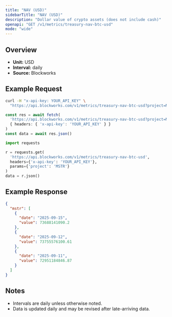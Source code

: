 ```yaml
---
title: "NAV (USD)"
sidebarTitle: "NAV (USD)"
description: "Dollar value of crypto assets (does not include cash)"
openapi: "GET /v1/metrics/treasury-nav-btc-usd"
mode: "wide"
---
```


## Overview

- **Unit:** USD
- **Interval:** daily
- **Source:** Blockworks

## Example Request

<CodeGroup>

```bash cURL
curl -H "x-api-key: YOUR_API_KEY" \
  "https://api.blockworks.com/v1/metrics/treasury-nav-btc-usd?project=MSTR"
```

```typescript TypeScript
const res = await fetch(
  'https://api.blockworks.com/v1/metrics/treasury-nav-btc-usd?project=MSTR',
  { headers: { 'x-api-key': 'YOUR_API_KEY' } }
)
const data = await res.json()
```

```python Python
import requests

r = requests.get(
  'https://api.blockworks.com/v1/metrics/treasury-nav-btc-usd',
  headers={'x-api-key': 'YOUR_API_KEY'},
  params={'project': 'MSTR'}
)
data = r.json()
```

</CodeGroup>

## Example Response

```json
{
  "mstr": [
    {
      "date": "2025-09-15",
      "value": 73688141090.2
    },
    {
      "date": "2025-09-12",
      "value": 73755576100.61
    },
    {
      "date": "2025-09-11",
      "value": 72951184846.87
    }
  ]
}
```

## Notes
- Intervals are daily unless otherwise noted.
- Data is updated daily and may be revised after late-arriving data.